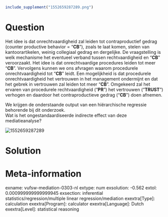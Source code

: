 ```r
include_supplement("1552659287289.png")
```

Question
========
Het idee is dat onrechtvaardigheid zal leiden tot contraproductief
gedrag (counter productive behavior = "**CB**"), zoals te laat komen,
stelen van kantoorartikelen, weinig collegiaal gedrag en dergelijke. De
vraagstelling is welk mechanisme het eventueel verband tussen
rechtvaardigheid en "**CB**" veroorzaakt. Het idee is dat
onrechtvaardige procedures leiden tot meer "**CB**". Vervolgens kunnen
we ons afvragen waarom procedurele onrechtvaardigheid tot "**CB**"
leidt. Een mogelijkheid is dat procedurele onrechtvaardigheid het
vertrouwen in het management ondermijnt en dat het gebrek in vertrouwen
zal leiden tot meer "**CB**". Omgekeerd zal het ervaren van procedurele
rechtvaardigheid ("**PR**") het vertrouwen ("**TRUST**") verhogen en
daardoor het contraproductieve gedrag ("**CB**") doen afnemen.  
  
We krijgen de onderstaande output van een hiërarchische regressie
behorende bij dit onderzoek.  
Wat is het ongestandaardiseerde indirecte effect van deze
mediatieanalyse?   
  
<img src="1552659287289.png" class="fr-fic fr-dii enlargeimage tvcss_2"
alt="1552659287289" />


Solution
========











Meta-information
================
exname: vufsw-mediation-0303-nl
extype: num
exsolution: -0.562
extol: 0.000999999999999945
exsection: inferential statistics/regression/multiple linear regression/mediation
exextra[Type]: calculation
exextra[Program]: calculator
exextra[Language]: Dutch
exextra[Level]: statistical reasoning

